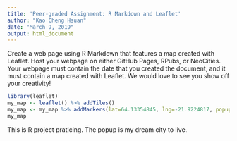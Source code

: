 ```yaml
---
title: 'Peer-graded Assignment: R Markdown and Leaflet'
author: "Kao Cheng Hsuan"
date: "March 9, 2019"
output: html_document
---
```


Create a web page using R Markdown that features a map created with Leaflet.
Host your webpage on either GitHub Pages, RPubs, or NeoCities.
Your webpage must contain the date that you created the document, and it must contain a map created with Leaflet. We would love to see you show off your creativity!

```r
library(leaflet)
my_map <- leaflet() %>% addTiles() 
my_map <- my_map %>% addMarkers(lat=64.13354845, lng=-21.9224817, popup="Reykjavik, Iceland")
my_map
```

This is R project praticing. The popup is my dream city to live.